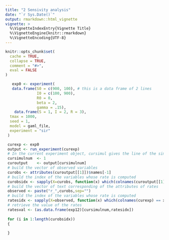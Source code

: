 ```yaml
---
title: "2 Sensivity analysis"
date: "`r Sys.Date()`"
output: rmarkdown::html_vignette
vignette: >
  %\VignetteIndexEntry{Vignette Title}
  %\VignetteEngine{knitr::rmarkdown}
  %\VignetteEncoding{UTF-8}
---
```


```r
knitr::opts_chunk$set(
  cache = TRUE,
  collapse = TRUE,
  comment = "#>",
  eval = FALSE
)
```


```r
   exp0 <- experiment(
   data.frame(S0 = c(900, 100), # this is a data frame of 2 lines
              I0 = c(100, 900),
              R0 = 0,
              beta = 2,
              gamma = .15),
    data.frame(S = 1, I = 2, R = 3),
  tmax = 1000,
  seed = 1,
  model = gaml_file,
  experiment = "sir"
 ) 

 curexp <- exp0
 output <- run_experiment(curexp)
 # In the current experiment object, cursimul gives the line of the simulation
 cursimulnum  <- 1
 curoutput    <- output[cursimulnum]
 # build the vector of observed variables
 curobs <- attributes(curoutput[[1]])$names[-1]
 # build the index of the variables whose rate is computed
 curobsidx <- sapply(X=curobs, function(x) which(colnames(curoutput[[1]]) == x))
 # build the vector of text corresponding of the attributes of rates
 observed <- paste("r_",curobs,sep="")
 # build the index of the variables whose rate is computed
 ratesidx <- sapply(X=observed, function(x) which(colnames(curexp) == x))
 # retrieve the value of the rates
 ratesval <- (as.data.frame(exp12)[cursimulnum,ratesidx])
 
 for (i in 1:length(curobsidx))
 {
   
 }
```


